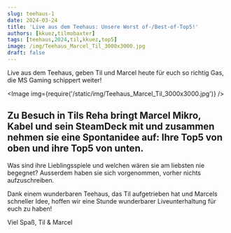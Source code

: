 ```yaml
---
slug: teehaus-1
date: 2024-03-24
title: 'Live aus dem Teehaus: Unsere Worst of-/Best-of-Top5!'
authors: [kkuez,tilmobaxter]
tags: [teehaus,2024,til,kkuez,top5]
image: /img/Teehaus_Marcel_Til_3000x3000.jpg
draft: false
---
```



Live aus dem Teehaus, geben Til und Marcel heute für euch so richtig Gas, die MS Gaming schippert weiter!

<Image img={require('/static/img/Teehaus_Marcel_Til_3000x3000.jpg')} />

<!--truncate-->

## Zu Besuch in Tils Reha bringt Marcel Mikro, Kabel und sein SteamDeck mit und zusammen nehmen sie eine Spontanidee auf: Ihre Top5 von oben und ihre Top5 von unten.

Was sind ihre Lieblingsspiele und welchen wären sie am liebsten nie begegnet?
Ausserdem haben sie sich vorgenommen, vorher nichts aufzuschreiben.

Dank einem wunderbaren Teehaus, das Til aufgetrieben hat und Marcels schneller Idee, hoffen wir eine Stunde wunderbarer Liveunterhaltung für euch zu haben!

Viel Spaß,
Til & Marcel

<ReactPlayer
    width="100%"
    height="50px"
    controls
    url='https://m10z.picnotes.de/Spezial/teehaus_1.mp3'
/>
